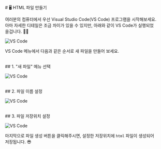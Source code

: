 
<br/>
# 🖥 HTML 파일 만들기

여러분의 컴퓨터에서 우선 Visual Studio Code(VS Code) 프로그램을 시작해보세요. 아마 자세한 디테일은 조금 차이가 있을 수 있지만, 아래와 같이 VS Code가 실행되었을겁니다. 🙏🏻

![VS Code](/images/posts/html-intro/vscode.png)

VS Code 메뉴에서 다음과 같은 순서로 새 파일을 만들어 보세요.

<br/>
## 1. "새 파일" 메뉴 선택

![VS Code](/images/posts/html-intro/vscode_01.png)

<br/>
## 2. 파일 이름 설정

![VS Code](/images/posts/html-intro/vscode_02.png)

<br/>
## 3. 파일 저장위치 설정

![VS Code](/images/posts/html-intro/vscode_03.png)

마지막으로 파일 생성 버튼을 클릭해주시면, 설정한 저장위치에 `html` 파일이 생성되어 저장됩니다. 😎

<br/>
<br/>
<br/>
<Giscus
  repo="crwdu/lms-contents-js101"
  repoId="R_kgDOL2ikqQ"
  category="Q&A"
  categoryId="DIC_kwDOL2ikqc4CgSAu"
  mapping="pathname"
  reactionsEnabled="1"
  strict="1"
  emitMetadata="0"
  inputPosition="top"
  theme="preferred_color_scheme"
  lang="ko"
  loading="lazy"
/>
